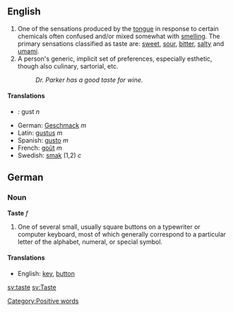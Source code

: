 ==English==

# One of the sensations produced by the [[tongue]] in response to certain chemicals often confused and/or mixed somewhat with [[smell]]ing.  The primary sensations classified as taste are: [[sweet]], [[sour]], [[bitter]], [[salty]] and [[umami]].
# A person's generic, implicit set of preferences, especially esthetic, though also culinary, sartorial, etc.
#: ''Dr. Parker has a good taste for wine.''  

====Translations====
*{{ro}}: gust ''n''
*German: [[Geschmack]] ''m''
*Latin: [[gustus]] ''m''
*Spanish: [[gusto]] ''m''
*French: [[goût]] ''m''
*Swedish: [[smak]] (1,2) ''c''

[[Category:Positive words]]

==German==
===Noun===
'''Taste''' ''f''

# One of several small, usually square buttons on a typewriter or computer keyboard, most of which generally correspond to a particular letter of the alphabet, numeral, or special symbol.

====Translations====
*English: [[key]], [[button]]

[[sv:taste]]
[[sv:Taste]]